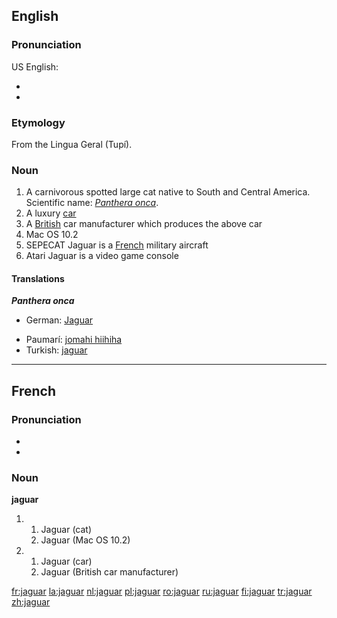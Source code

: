 ==English==

{{wikipedia}}
===Pronunciation===
US English: {{SAMPA|/"dZ{%gwAr\/}} {{SAMPA|/"dZ{gju%Ar\/}}
*{{audio|en-us-jaguar.ogg|Audio (US)}}
*{{audio|en-uk-jaguar.ogg|Audio (UK)}}

===Etymology===
From the Lingua Geral (Tupí).

===Noun===
{{en-noun}}

# A carnivorous spotted large cat native to South and Central America. Scientific name: ''[[Panthera onca]]''.
# A luxury [[car]]
# A [[British]] car manufacturer which produces the above car
# Mac OS 10.2
# SEPECAT Jaguar is a [[French]] military aircraft
# Atari Jaguar is a video game console

====Translations====
'''''Panthera onca'''''
{{top}}
*German: [[Jaguar]] {{m}}
{{mid}}
*Paumarí: [[jomahi hiihiha]] {{f}}
*Turkish: [[jaguar#Turkish|jaguar]]
{{bottom}}

----

==French==

===Pronunciation===
* {{IPA|/ʒa.gwaʁ/}}
*{{audio|Fr-jaguar-fr-Paris.ogg|Audio (FR)}}

===Noun===
'''jaguar'''
# {{m}}
## Jaguar (cat)
## Jaguar (Mac OS 10.2)
# {{f}}
## Jaguar (car)
## Jaguar (British car manufacturer)

[[fr:jaguar]]
[[la:jaguar]]
[[nl:jaguar]]
[[pl:jaguar]]
[[ro:jaguar]]
[[ru:jaguar]]
[[fi:jaguar]]
[[tr:jaguar]]
[[zh:jaguar]]